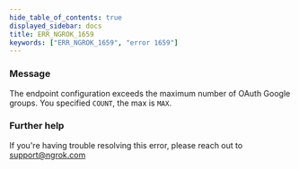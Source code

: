 ```yaml
---
hide_table_of_contents: true
displayed_sidebar: docs
title: ERR_NGROK_1659
keywords: ["ERR_NGROK_1659", "error 1659"]
---
```


### Message

The endpoint configuration exceeds the maximum number of OAuth Google groups. You specified `COUNT`, the max is `MAX`.

### Further help

If you're having trouble resolving this error, please reach out to [support@ngrok.com](mailto:support@ngrok.com?subject=Help%20with%20ERR_NGROK_1659)
